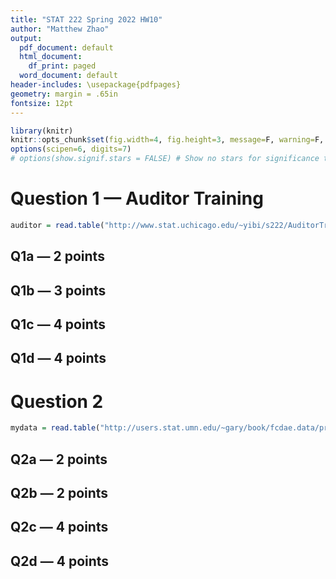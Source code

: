 ```yaml
---
title: "STAT 222 Spring 2022 HW10"
author: "Matthew Zhao"
output:
  pdf_document: default
  html_document:
    df_print: paged
  word_document: default
header-includes: \usepackage{pdfpages}
geometry: margin = .65in
fontsize: 12pt
---
```


```r
library(knitr)
knitr::opts_chunk$set(fig.width=4, fig.height=3, message=F, warning=F, collapse=T)
options(scipen=6, digits=7)
# options(show.signif.stars = FALSE) # Show no stars for significance tests
```



# Question 1 --- Auditor Training
```r
auditor = read.table("http://www.stat.uchicago.edu/~yibi/s222/AuditorTraining", header=T)
```

## Q1a --- 2 points



## Q1b --- 3 points



## Q1c --- 4 points



## Q1d --- 4 points




# Question 2

```r
mydata = read.table("http://users.stat.umn.edu/~gary/book/fcdae.data/pr13.4", header=T)
```

## Q2a --- 2 points



## Q2b --- 2 points




## Q2c --- 4 points




## Q2d --- 4 points

